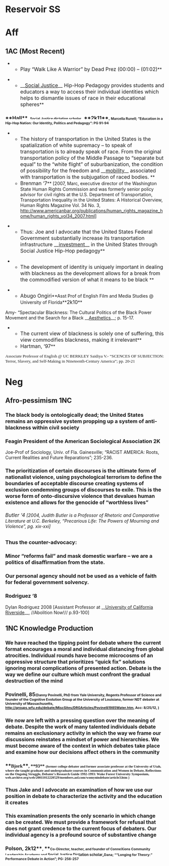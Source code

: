 =Reservoir SS= 

=Aff= 

==1AC (Most Recent)== 
**<span style="font-size: 12pt;">Play “Walk Like A Warrior” by Dead Prez (00:00) – (01:02)</span>**

**<span style="font-size: 12pt;">__[[#|Social Justice]]__ Hip-Hop Pedagogy provides students and educators a way to access their individual identities which helps to dismantle issues of race in their educational spheres</span>**
===<span style="background-color: white;">**<span style="color: #222222;">Hall</span>**<span style="color: #222222; font-size: 10.5pt;">, </span><span style="color: #222222; font-size: 8pt;">Social Justice dictation scholar</span><span style="color: #222222; font-size: 10.5pt;">,</span> **<span style="color: #222222;">2k11</span>**<span style="color: #222222; font-family: Calibri,sans-serif; font-size: 10pt;">, </span><span style="color: #222222; font-size: 8pt;">Marcella Runell; ”Education in a Hip-Hop Nation: Our Identity, Politics and Pedagogy”: PG 91-94</span></span>=== 

**<span style="font-size: 12pt;">The history of transportation in the United States is the spatialization of white supremacy – to speak of transportation is to already speak of race. From the original transportation policy of the Middle Passage to “separate but equal” to the “white flight” of suburbanization, the condition of possibility for the freedom and __[[#|mobility]]__ associated with transportation is the subjugation of raced bodies. </span>**
**<span style="font-size: 12pt;">Brenman ‘7</span>** [2007, Marc, executive director of the Washington State Human Rights Commission and was formerly senior policy advisor for civil rights at the U.S. Department of Transportation, Transportation Inequality in the United States: A Historical Overview, Human Rights Magazine Vol. 34 No. 3, [[http://www.americanbar.org/publications/human_rights_magazine_home/human_rights_vol34_2007.html]]]

**<span style="font-size: 12pt;">Thus: Joe and I advocate that the United States Federal Government substantially increase its transportation infrastructure __[[#|investment]]__ in the United States through Social Justice Hip-Hop pedagogy</span>**

**<span style="font-size: 12pt;">The development of identity is uniquely important in dealing with blackness as the development allows for a break from the commodified version of what it means to be black </span>**

**<span style="font-size: 12pt;">Abugo Ongiri</span>**Asst Prof of English Film and Media Studies @ University of Florida**<span style="font-size: 12pt;">2k10</span>**
Amy- “Spectacular Blackness: The Cultural Politics of the Black Power Movement and the Search for a Black __[[#|Aesthetics]]__; p. 15-17.

**<span style="font-size: 12pt;">The current view of blackness is solely one of suffering, this view commodifies blackness, making it irrelevant</span>**
**<span style="font-size: 12pt;">Hartman, ‘97</span>**
<span style="font-family: 'Times New Roman',serif; font-size: 10pt;">Associate Professor of English @ UC BERKLEY Saidiya V.- “SCENCES OF SUBJECTION: Terror, Slavery, and Self-Making in Nineteenth-Century America”; pp. 20-21</span>

=Neg= 

==Afro-pessimism 1NC== 

===The black body is ontologically dead; the United States remains an oppressive system propping up a system of anti-blackness within civil society=== 
===Feagin President of the American Sociological Association 2K=== 
Joe-Prof of Sociology, Univ. of Fla. Gainesville; “RACIST AMERICA: Roots, Current Realities and Future Reparations”; 235-236.

===<span style="font-size: 12pt;">The prioritization of certain discourses is the ultimate form of nationalist violence, using psychological terrorism to define the boundaries of acceptable discourse creating systems of exclusion condemning groups of discourses to exile. This is the worse form of onto-discursive violence that devalues human existence and allows for the genocide of “worthless lives”</span>=== 
======<span style="font-size: 12pt;">Butler ‘4</span> [2004, Judith Butler is a Professor of Rhetoric and Comparative Literature at U.C. Berkeley, “Precarious Life: The Powers of Mourning and Violence”, pg. xix-xxi]====== 

===Thus the counter-advocacy:=== 
=== === 
===Minor “reforms fail” and mask domestic warfare – we are a politics of disaffirmation from the state.=== 
=== === 
===Our personal agency should not be used as a vehicle of faith for federal government solvency.=== 
=== === 
===Rodriguez ‘8=== 
Dylan Rodriguez 2008 [Assistant Professor at __[[#|University of California Riverside]]__, //Abolition Now!// p.93-100]

==1NC Knowledge Production== 

===<span style="font-size: 12pt;">We have reached the tipping point for debate where the current format encourages a moral and individual distancing from global atrocities. Individual rounds have become microcosms of an oppressive structure that prioritizes “quick fix” solutions ignoring moral complications of presented action. Debate is the way we define our culture which must confront the gradual destruction of the mind </span>=== 
===<span style="font-size: 12pt;">Povinelli, 85</span><span style="font-size: 8pt;">(Danny Povinelli, PhD from Yale University, Regents Professor of Science and founder of the Cognitive Evolution Group at the University of Louisiana, former NDT debater at University of Massachusetts, http://groups.wfu.edu/debate/MiscSites/DRGArticles/Povinelli1985Water.htm, Acc: 8/25/12, <JS>)</span>=== 


===<span style="font-size: 12pt;">We now are left with a pressing question over the meaning of debate. Despite the work of many talented individuals debate remains an exclusionary activity in which the way we frame our discussions reinstates a mindset of power and hierarchies. We must become aware of the context in which debates take place and examine how our decisions affect others in the community</span>=== 
=== === 
===**<span style="font-family: 'Times New Roman',serif; font-size: 11pt;">Bjork</span>**<span style="font-family: 'Times New Roman',serif; font-size: 11pt;">, **93** </span><span style="font-family: 'Times New Roman',serif; font-size: 8pt;">(former college debater and former associate professor at the University of Utah, where she taught graduate and undergraduate courses in Communication and Women in Debate, Reflections on the Ongoing Struggle, Debater's Research Guide 1992-1993: Wake Forest University Symposium, web.archive.org/web/20011012220529/members.aol.com/womynindebate/article3.htm <JS>)</span>=== 


===<span style="font-size: 12pt;">Thus Jake and I advocate an examination of how we use our position in debate to characterize the activity and the education it creates</span>=== 





===<span style="font-size: 12pt;">This examination presents the only scenario in which change can be created. We must provide a framework for refusal that does not grant credence to the current focus of debaters. Our individual agency is a profound source of substantive change </span>=== 
===<span style="background-color: white;"><span style="font-size: 12pt;">Polson, 2k12</span>**<span style="color: #222222; font-size: 10.5pt;">, </span>**<span style="color: #222222; font-size: 8pt;">Co-Director, teacher, and founder of ConneXions Community Leadership Academy and </span><span style="color: #222222; font-size: 8.5pt;">Social Justice Dictation scholar</span><span style="color: #222222; font-size: 10.5pt;">,</span><span style="color: #222222; font-size: 8pt;">Dana; ““Longing for Theory:” Performance Debate in Action”; PG: 256-257 <JS></span></span>===